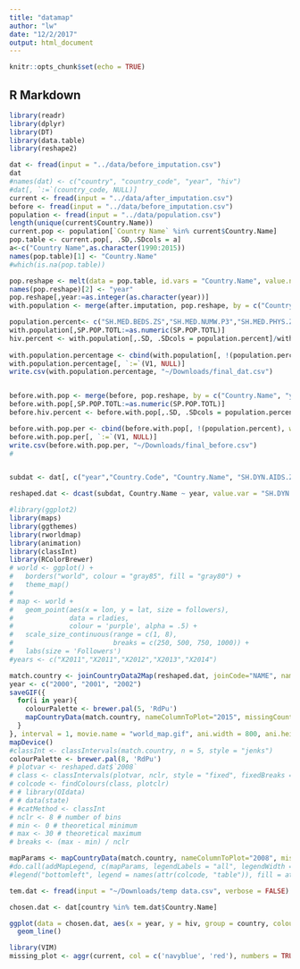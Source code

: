 ```yaml
---
title: "datamap"
author: "lw"
date: "12/2/2017"
output: html_document
---
```


```r
knitr::opts_chunk$set(echo = TRUE)
```

## R Markdown

```r
library(readr)
library(dplyr)
library(DT)
library(data.table)
library(reshape2)

dat <- fread(input = "../data/before_imputation.csv")
dat
#names(dat) <- c("country", "country_code", "year", "hiv")
#dat[, `:=`(country_code, NULL)]
current <- fread(input = "../data/after_imputation.csv")
before <- fread(input = "../data/before_imputation.csv")
population <- fread(input = "../data/population.csv")
length(unique(current$Country.Name))
current.pop <- population[`Country Name` %in% current$Country.Name]
pop.table <- current.pop[, .SD,.SDcols = a]
a<-c("Country Name",as.character(1990:2015))
names(pop.table)[1] <- "Country.Name"
#which(is.na(pop.table))

pop.reshape <- melt(data = pop.table, id.vars = "Country.Name", value.name = "SP.POP.TOTL")
names(pop.reshape)[2] <- "year"
pop.reshape[,year:=as.integer(as.character(year))]
with.population <- merge(after.imputation, pop.reshape, by = c("Country.Name", "year"),all=TRUE)

population.percent<- c("SH.MED.BEDS.ZS","SH.MED.NUMW.P3","SH.MED.PHYS.ZS","SH.HIV.TOTL","SH.HIV.INCD.TL","SH.DYN.AIDS","SH.HIV.INCD","SH.DYN.AIDS.DH","SH.HIV.0014","SH.HIV.INCD.14","SH.HIV.ORPH","SH.DTH.IMRT","SH.MMR.DTHS","SH.DTH.NMRT")
with.population[,SP.POP.TOTL:=as.numeric(SP.POP.TOTL)]
hiv.percent <- with.population[,.SD, .SDcols = population.percent]/with.population$SP.POP.TOTL*1000
 
with.population.percentage <- cbind(with.population[, !(population.percent), with = FALSE],  hiv.percent)
with.population.percentage[, `:=`(V1, NULL)]
write.csv(with.population.percentage, "~/Downloads/final_dat.csv")


before.with.pop <- merge(before, pop.reshape, by = c("Country.Name", "year"), all = TRUE)
before.with.pop[,SP.POP.TOTL:=as.numeric(SP.POP.TOTL)]
before.hiv.percent <- before.with.pop[,.SD, .SDcols = population.percent]/with.population$SP.POP.TOTL*1000

before.with.pop.per <- cbind(before.with.pop[, !(population.percent), with = FALSE], before.hiv.percent)
before.with.pop.per[, `:=`(V1, NULL)]
write.csv(before.with.pop.per, "~/Downloads/final_before.csv")
#


subdat <- dat[, c("year","Country.Code", "Country.Name", "SH.DYN.AIDS.ZS")]

reshaped.dat <- dcast(subdat, Country.Name ~ year, value.var = "SH.DYN.AIDS.ZS")
```

```r
#library(ggplot2)
library(maps)
library(ggthemes)
library(rworldmap)
library(animation)
library(classInt)
library(RColorBrewer)
# world <- ggplot() +
#   borders("world", colour = "gray85", fill = "gray80") +
#   theme_map() 
# 
# map <- world +
#   geom_point(aes(x = lon, y = lat, size = followers),
#              data = rladies, 
#              colour = 'purple', alpha = .5) +
#   scale_size_continuous(range = c(1, 8), 
#                         breaks = c(250, 500, 750, 1000)) +
#   labs(size = 'Followers')
#years <- c("X2011","X2011","X2012","X2013","X2014")

match.country <- joinCountryData2Map(reshaped.dat, joinCode="NAME", nameJoinColumn="Country.Name")
year <- c("2000", "2001", "2002")
saveGIF({
  for(i in year){
    colourPalette <- brewer.pal(5, 'RdPu')
    mapCountryData(match.country, nameColumnToPlot="2015", missingCountryCol = gray(.8), colourPalette = colourPalette)
  }
}, interval = 1, movie.name = "world_map.gif", ani.width = 800, ani.height = 600)
mapDevice()
#classInt <- classIntervals(match.country, n = 5, style = "jenks")
colourPalette <- brewer.pal(8, 'RdPu')
# plotvar <- reshaped.dat$`2008`
# class <- classIntervals(plotvar, nclr, style = "fixed", fixedBreaks = seq(min, max, breaks))
# colcode <- findColours(class, plotclr)
# # library(OIdata)
# # data(state)
# #catMethod <- classInt
# nclr <- 8 # number of bins
# min <- 0 # theoretical minimum
# max <- 30 # theoretical maximum
# breaks <- (max - min) / nclr

mapParams <- mapCountryData(match.country, nameColumnToPlot="2008", missingCountryCol = gray(.8), colourPalette = colourPalette, catMethod = c(0,5,10,15,20,25,30))
#do.call(addMapLegend, c(mapParams, legendLabels = "all", legendWidth = 0.5, legendIntervals = "data", legendMar = 2))
#legend("bottomleft", legend = names(attr(colcode, "table")), fill = attr(colcode, "palette"), cex = 0.56, bty = "n")
```
```r
tem.dat <- fread(input = "~/Downloads/temp data.csv", verbose = FALSE)

chosen.dat <- dat[country %in% tem.dat$Country.Name]

ggplot(data = chosen.dat, aes(x = year, y = hiv, group = country, colour = country)) +
  geom_line()
```


```r
library(VIM)
missing_plot <- aggr(current, col = c('navyblue', 'red'), numbers = TRUE, sortVars = TRUE, labels = names(current))

```

